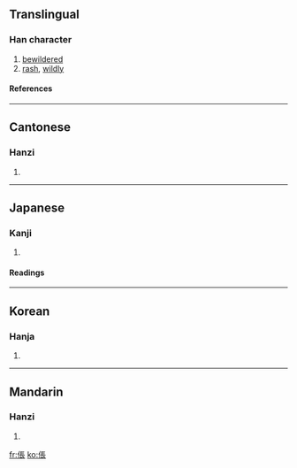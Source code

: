 {{see|伥}}

==Translingual==
===Han character===
{{Han char|rad=人|as=08|sn=10|four=2123<sub>2</sub>|canj=人尸一女 (OSMV)}}
# [[bewildered]]
# [[rash]], [[wildly]]
====References====
{{Han ref|kx=0106.270|dkj=00742|dj=0227.100|hdz=10170.040|uh=5000|ud=20480|bh=ADCE|bd=44494}}
----
==Cantonese==
===Hanzi===
{{yue-hanzi|jyut=|y=cheung1, jaang1}}
# {{defn|Cantonese}}
----
==Japanese==
===Kanji===
{{ja-kanji|grade=|rs=人08}}
# {{defn|Japanese}} 
====Readings====
{{ja-readings|on=[[ちょう]] (chō), [[とう]] (tō), [[じょう]] (jō)|kun=[[くるう]] (kuruu), [[たおれる]] (taoreru)}}
----
==Korean==
===Hanja===
{{ko-hanja|hangeul=창|rv=chang|mr=ch'ang}}
# {{defn|Korean}}
----
==Mandarin==
===Hanzi===
{{cmn-hanzi|sim=伥|pin=[[chāng]] ([[chang1]])|wg=ch'ang<sup>1</sup>}}
# {{defn|Mandarin}}

[[fr:倀]]
[[ko:倀]]